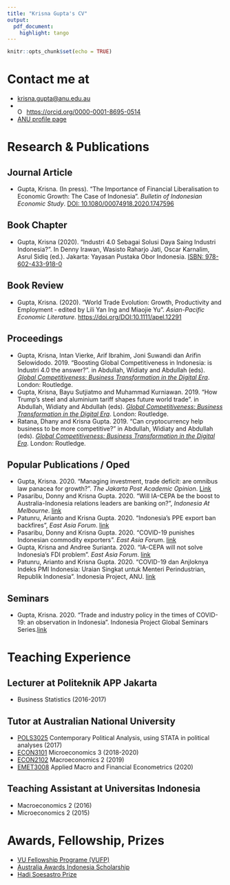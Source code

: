 ```yaml
---
title: "Krisna Gupta's CV"
output: 
  pdf_document:
    highlight: tango
---
```


```r
knitr::opts_chunk$set(echo = TRUE)
```

# Contact me at
- [krisna.gupta@anu.edu.au](mailto:krisna.gupta@anu.edu.au)
- <div itemscope itemtype="https://schema.org/Person"><a itemprop="sameAs" content="https://orcid.org/0000-0001-8695-0514" href="https://orcid.org/0000-0001-8695-0514" target="orcid.widget" rel="me noopener noreferrer" style="vertical-align:top;"><img src="https://orcid.org/sites/default/files/images/orcid_16x16.png" style="width:1em;margin-right:.5em;" alt="ORCID iD icon">https://orcid.org/0000-0001-8695-0514</a></div>
- [ANU profile page](https://crawford.anu.edu.au/people/phd/krisna-gupta)

# Research & Publications

## Journal Article
- Gupta, Krisna. (In press). "The Importance of Financial Liberalisation to Economic Growth: The Case of Indonesia". *Bulletin of Indonesian Economic Study*. [DOI: 10.1080/00074918.2020.1747596](https://doi-org.virtual.anu.edu.au/10.1080/00074918.2020.1747596)

## Book Chapter
- Gupta, Krisna (2020). "Industri 4.0 Sebagai Solusi Daya Saing Industri Indonesia?". In Denny Irawan, Wasisto Raharjo Jati, Oscar Karnalim, Asrul Sidiq (ed.). Jakarta: Yayasan Pustaka Obor Indonesia. [ISBN: 978-602-433-918-0](bit.ly/MewujudkanIndonesia40)

## Book Review
- Gupta, Krisna. (2020). "World Trade Evolution: Growth, Productivity and Employment ‐ edited by Lili Yan Ing and Miaojie Yu". *Asian-Pacific Economic Literature*. [https://doi.org/DOI:10.1111/apel.12291](https://doi.org/DOI:10.1111/apel.12291)

## Proceedings
- Gupta, Krisna, Intan Vierke, Arif Ibrahim, Joni Suwandi dan Arifin Selowidodo. 2019. "Boosting Global Competitiveness in Indonesia: is Industri 4.0 the answer?". in Abdullah, Widiaty and Abdullah (eds). [*Global Competitiveness: Business Transformation in the Digital Era*](https://www.taylorfrancis.com/books/e/9780429202629). London: Routledge.
- Gupta, Krisna, Bayu Sutjiatmo and Muhammad Kurniawan. 2019. "How Trump's steel and aluminium tariff shapes future world trade". in Abdullah, Widiaty and Abdullah (eds). [*Global Competitiveness: Business Transformation in the Digital Era*](https://www.taylorfrancis.com/books/e/9780429202629). London: Routledge.
- Ratana, Dhany and Krisna Gupta. 2019. "Can cryptocurrency help business to be more competitive?" in Abdullah, Widiaty and Abdullah (eds). [*Global Competitiveness: Business Transformation in the Digital Era*](https://www.taylorfrancis.com/books/e/9780429202629). London: Routledge.

## Popular Publications / Oped
- Gupta, Krisna. 2020. "Managing investment, trade deficit: are omnibus law panacea for growth?". *The Jakarta Post Academic Opinion*. [Link](https://www.thejakartapost.com/academia/2020/01/31/managing-investment-trade-deficit-are-omnibus-laws-panacea-for-growth.html)
- Pasaribu, Donny and Krisna Gupta. 2020. "Will IA-CEPA be the boost to Australia-Indonesia relations leaders are banking on?", *Indonesia At Melbourne*. [link](https://indonesiaatmelbourne.unimelb.edu.au/will-ia-cepa-be-the-boost-to-the-australia-indonesia-relationship-leaders-are-banking-on/)
- Patunru, Arianto and Krisna Gupta. 2020. "Indonesia's PPE export ban backfires", *East Asia Forum*. [link](https://www.eastasiaforum.org/2020/06/16/indonesias-ppe-export-ban-backfires/)
- Pasaribu, Donny and Krisna Gupta. 2020. "COVID-19 punishes Indonesian commodity exporters". *East Asia Forum*. [link](https://www.eastasiaforum.org/2020/07/16/covid-19-punishes-indonesian-commodity-exporters/)
- Gupta, Krisna and Andree Surianta. 2020. "IA-CEPA will not solve Indonesia’s FDI problem". *East Asia Forum*. [link](https://www.eastasiaforum.org/2020/08/05/ia-cepa-will-not-solve-indonesias-fdi-problem/)
- Patunru, Arianto and Krisna Gupta. 2020. "COVID-19 dan Anjloknya Indeks PMI Indonesia: Uraian Singkat untuk Menteri Perindustrian, Republik Indonesia". Indonesia Project, ANU. [link](https://www.covid19indonesia.net/indonesian-minister-of-industry)

## Seminars 
- Gupta, Krisna. 2020. "Trade and industry policy in the times of COVID-19: an observation in Indonesia". Indonesia Project Global Seminars Series.[link](https://www.covid19indonesia.net/events/trade-industry-and-investment-dealing-with-covid-19)

# Teaching Experience

## Lecturer at Politeknik APP Jakarta
- Business Statistics (2016-2017)

## Tutor at Australian National University
- [POLS3025](https://programsandcourses.anu.edu.au/2015/course/pols3025) Contemporary Political Analysis, using STATA in political analyses (2017)
- [ECON3101](https://programsandcourses.anu.edu.au/course/econ3101) Microeconomics 3 (2018-2020)
- [ECON2102](https://programsandcourses.anu.edu.au/course/econ2102) Macroeconomics 2 (2019)
- [EMET3008](https://programsandcourses.anu.edu.au/course/emet3008) Applied Macro and Financial Econometrics (2020)

## Teaching Assistant at Universitas Indonesia
- Macroeconomics 2 (2016)
- Microeconomics 2 (2015)

# Awards, Fellowship, Prizes
- [VU Fellowship Programe (VUFP)](https://masters.vu.nl/en/international/scholarships)
- [Australia Awards Indonesia Scholarship](https://www.australiaawardsindonesia.org/content/11/about-australia-awards)
- [Hadi Soesastro Prize](https://www.australiaawardsindonesia.org/content/208/12/hadi-soesastro-prize)

